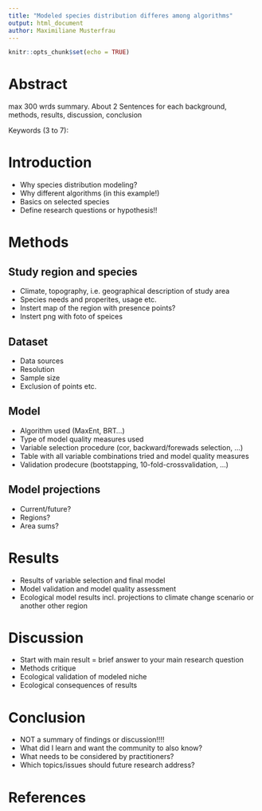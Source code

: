 ```yaml
---
title: "Modeled species distribution differes among algorithms"
output: html_document
author: Maximiliane Musterfrau
---
```


```r
knitr::opts_chunk$set(echo = TRUE)
```


# Abstract

max 300 wrds summary. About 2 Sentences for each background, methods, results, discussion, conclusion

Keywords (3 to 7): 

# Introduction

* Why species distribution modeling?
* Why different algorithms (in this example!)
* Basics on selected species
* Define research questions or hypothesis!!

# Methods

## Study region and species

* Climate, topography, i.e. geographical description of study area
* Species needs and properites, usage etc.
* Instert map of the region with presence points?
* Instert png with foto of speices

## Dataset

* Data sources
* Resolution
* Sample size
* Exclusion of points etc.

## Model

* Algorithm used (MaxEnt, BRT...)
* Type of model quality measures used
* Variable selection procedure (cor, backward/forewads selection, ...)
* Table with all variable combinations tried and model quality measures
* Validation prodecure (bootstapping, 10-fold-crossvalidation, ...)

## Model projections

* Current/future?
* Regions?
* Area sums?

# Results

* Results of variable selection and final model
* Model validation and model quality assessment
* Ecological model results incl. projections to climate change scenario or another other region

# Discussion

* Start with main result = brief answer to your main research question
* Methods critique
* Ecological validation of modeled niche
* Ecological consequences of results

# Conclusion

* NOT a summary of findings or discussion!!!!
* What did I learn and want the community to also know?
* What needs to be considered by practitioners?
* Which topics/issues should future research address?

# References
